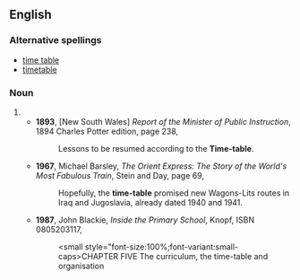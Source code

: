 ==English==
===Alternative spellings===
*[[time table]]
*[[timetable]]
===Noun===
{{en-noun|s|sg=[[time]]-[[table]]}}
#{{alternative spelling of|[[timetable]]}}
#*'''1893''', [New South Wales] ''Report of the Minister of Public Instruction'', 1894 Charles Potter edition, page 238,
#*:Lessons to be resumed according to the '''Time-table'''.
#*'''1967''', Michael Barsley, ''The Orient Express: The Story of the World's Most Fabulous Train'', Stein and Day, page 69,
#*:Hopefully, the '''time-table''' promised new Wagons-Lits routes in Iraq and Jugoslavia, already dated 1940 and 1941.
#*'''1987''', John Blackie, ''Inside the Primary School'', Knopf, ISBN 0805203117,
#*:<small style="font-size:100%;font-variant:small-caps>CHAPTER FIVE</small> The curriculum, the time-table and organisation